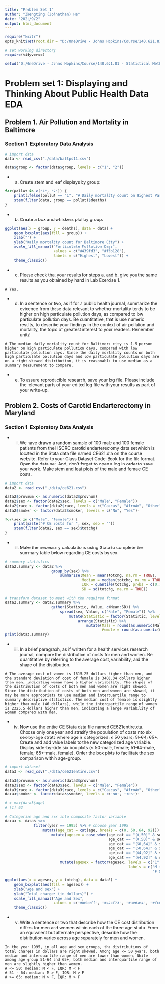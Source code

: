 ```yaml
---
title: "Problem Set 1"
author: "Zhengting (Johnathan) He"
date: "2021/9/2"
output: html_document
---
```


```r
require("knitr")
opts_knit$set(root.dir = "D:/OneDrive - Johns Hopkins/Course/140.621.81 - Statistical Methods in Public Health I/Problem set/jhsphbiostat621-assignment/Problem set 1")
```

```r
# set working directory
require(tidyverse)

setwd("D:/OneDrive - Johns Hopkins/Course/140.621.81 - Statistical Methods in Public Health I/Problem set/jhsphbiostat621-assignment/Problem set 1")
```

# Problem set 1: Displaying and Thinking About Public Health Data EDA

## Problem 1. Air Pollution and Mortality in Baltimore

### Section 1: Exploratory Data Analysis

```r
# import data
data <- read_csv("./data/baltps11.csv")

data$group <- factor(data$group, levels = c("1", "2"))
```

+ a. Create stem and leaf displays by group:

```r
for(pollut in c("1", "2")) {
    print(ifelse(pollut == "1", "# Daily mortality count on Highest Particulate Pollution Days", "# Daily mortality count on Lowest Particulate Pollution Days"))
    stem(filter(data, group == pollut)$deaths)
}
```

+ b. Create a box and whiskers plot by group:

```r
ggplot(aes(x = group, y = deaths), data = data) +
    geom_boxplot(aes(fill = group)) +
    xlab("") +
    ylab("Daily mortality count for Baltimore City") +
    scale_fill_manual("Particulate Pollution Days",
                      values = c("#439fd3", "#f6b128"),
                      labels = c("Highest", "Lowest")) +
    theme_classic()
```

+ c. Please check that your results for steps a. and b. give you the same results as you
obtained by hand in Lab Exercise 1.

```
# Yes.
```

+ d. In a sentence or two, as if for a public health journal, summarize the evidence from these
data relevant to whether mortality tends to be higher on high particulate pollution days, as
compared to low particulate pollution days. Be quantitative, that is use numeric results, to
describe your findings in the context of air pollution and mortality, the topic of greatest
interest to your readers. Remember units! 

```
# The median daily mortality count for Baltimore city is 1.5 person higher on high particulate pollution days, compared with low particulate pollution days. Since the daily mortality counts on both high particulate pollution days and low particulate pollution days are on a right-skewed distribution, it is reasonable to use median as a summary measurement to compare.
```

+ e. To assure reproducible research, save your log file. Please include the relevant parts of
your edited log file with your results as part of your write-up.


## Problem 2. Costs of Carotid Endarterectomy in Maryland 

### Section 1: Exploratory Data Analysis

+ i. We have drawn a random sample of 100 male and 100 female patients from the HSCRC carotid endarterectomy data set which is located in the Stata data file named CE621.dta on the course website. Refer to your Class Dataset Code-Book for the file format. Open the data set. And, don’t forget to open a log in order to save your work. Make stem and leaf plots of the male and female CE costs.

```r
# import data
data2 <- read_csv("./data/ce621.csv")

data2$provnum <- as.numeric(data2$provnum)
data2$sex <- factor(data2$sex, levels = c("Male", "Female"))
data2$race <- factor(data2$race, levels = c("Caucas", "AfroAm", "Other"))
data2$smoker <- factor(data2$smoker, levels = c("No", "Yes"))
```

```r
for(sex in c("Male", "Female")) {
    print(paste("# CE costs for ", sex, sep = ""))
    stem(filter(data2, sex == sex)$totchg)
}
```

+ ii. Make the necessary calculations using Stata to complete the summary table below regarding CE costs by sex.

```r
# summary statistics
data2.summary <- data2 %>%
                     group_by(sex) %>%
                         summarise(Mean = mean(totchg, na.rm = TRUE),
                                   Median = median(totchg, na.rm = TRUE),
                                   IQR = quantile(totchg, probs = c(0.75), na.rm = TRUE) - quantile(totchg, probs = c(0.25), na.rm = TRUE),
                                   SD = sd(totchg, na.rm = TRUE))

# transform dataset to meet with the required format
data2.summary <- data2.summary %>%
                     gather(Statistic, Value, c(Mean:SD)) %>%
                         spread(sex, Value, c("Male", "Female")) %>%
                             mutate(Statistic = factor(Statistic, levels = c("Mean", "Median", "IQR", "SD"))) %>%
                                 arrange(Statistic) %>%
                                     mutate(Male = round(as.numeric(Male), 2),
                                            Female = round(as.numeric(Female), 2))
print(data2.summary)
```

+ iii. In a brief paragraph, as if written for a health services research journal, compare the distribution of costs for men and women. Be quantitative by referring to the average cost, variability, and the shape of the distribution.

```
# The average cost of women is 1615.25 dollars higher than men, and the standard deviation of cost of female is 3401.34 dollars higher than men, indicating women have a higher variability. The shapes of the distribution of costs of both men and women are right skewed. Since the distribution of costs of both men and women are skewed, it may be more appropriate to use median and interquartile range to summary descriptive statistics. The median cost of female is slightly higher than male (46 dollars), while the interquartile range of women is 2325.5 dollars higher than men, indicating a large variability of women compared with men.
```

+ iv. Now use the entire CE Stata data file named CE621entire.dta. Choose only one year and stratify the population of costs into six sex-by-age strata where age is categorized: ≤ 50 years; 51-64; 65+. Create and add value labels to the new categorized age variable. Display side-by-side six box plots (≤ 50-male, female; 51-64-male, female; 65+-male, female). Order the box plots to facilitate the sex comparison within age-group.

``` r
# import dataset
data3 <- read_csv("./data/ce621entire.csv")

data3$provnum <- as.numeric(data3$provnum)
data3$sex <- factor(data3$sex, levels = c("Male", "Female"))
data3$race <- factor(data3$race, levels = c("Caucas", "AfroAm", "Other"))
data3$smoker <- factor(data3$smoker, levels = c("No", "Yes"))
```

```r
# > max(data3$age)
# [1] 92

# Categorize age and sex into composite factor variable
data3 <- data3 %>%
             filter(year == 1995) %>% # choose year 1995
                 mutate(age_cat = cut(age, breaks = c(0, 50, 64, 92))) %>%
                     mutate(agesex = case_when(age_cat == "(0,50]" & sex == "Male" ~ "1",
                                               age_cat == "(0,50]" & sex == "Female" ~ "2",
                                               age_cat == "(50,64]" & sex == "Male" ~ "3",
                                               age_cat == "(50,64]" & sex == "Female" ~ "4",
                                               age_cat == "(64,92]" & sex == "Male" ~ "5",
                                               age_cat == "(64,92]" & sex == "Female" ~ "6")) %>%
                         mutate(agesex = factor(agesex, levels = c("1", "2", "3", "4", "5", "6"),
                                                        labels = c("M <= 50", "F <= 50", "M 51-64",
                                                                   "F 51-64", "M >= 65", "F >= 65")))
```

```r
ggplot(aes(x = agesex, y = totchg), data = data3) +
    geom_boxplot(aes(fill = agesex)) +
    xlab("Age and sex") +
    ylab("Total charges (in dollars)") +
    scale_fill_manual("Age and Sex",
                      values = c("#0ebeff", "#47cf73", "#ae63e4", "#fcd000", "#ff3c41", "#76daff")) +
    theme_classic()
```

+ v. Write a sentence or two that describe how the CE cost distribution differs for men and
women within each of the three age strata. From an equivalent but alternate perspective,
describe how the distribution varies across age separately for men and women.

```
In the year 1995, in all age and sex groups, the distributions of total charges in dollars are right skewed. Among age <= 50 years, both median and interquartile range of men are lower than women. While among age group 51-64 and 65+, both median and interquartile range of men are slightly higher than women. 
# <= 50: median: M < F, IQR: M < F
# 51 - 64: median: M > F, IQR: M > F
# >= 65: median: M > F, IQR: M > F
```